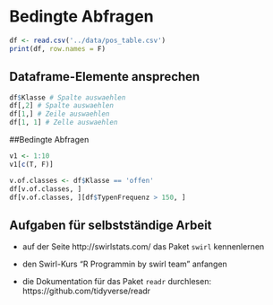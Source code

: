 # Bedingte Abfragen

```r
df <- read.csv('../data/pos_table.csv')
print(df, row.names = F)
```

## Dataframe-Elemente ansprechen
```r
df$Klasse # Spalte auswaehlen
df[,2] # Spalte auswaehlen 
df[1,] # Zeile auswaehlen
df[1, 1] # Zelle auswaehlen
```

##Bedingte Abfragen
```r
v1 <- 1:10
v1[c(T, F)]
```

```r
v.of.classes <- df$Klasse == 'offen'
df[v.of.classes, ]
df[v.of.classes, ][df$TypenFrequenz > 150, ]
```




## Aufgaben für selbstständige Arbeit
* auf der Seite http://swirlstats.com/ das Paket `swirl` kennenlernen

* den Swirl-Kurs "R Programmin by swirl team" anfangen

* die Dokumentation für das Paket `readr` durchlesen: https://github.com/tidyverse/readr

